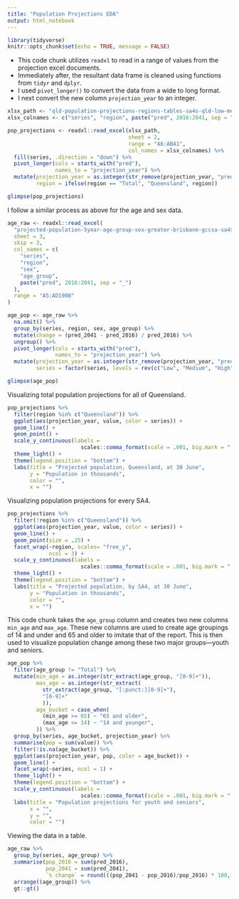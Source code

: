 ```yaml
---
title: "Population Projections EDA"
output: html_notebook
---
```



```r
library(tidyverse)
knitr::opts_chunk$set(echo = TRUE, message = FALSE)
```

- This code chunk utilizes `readxl` to read in a range of values from the projection excel documents.
- Immediately after, the resultant data frame is cleaned using functions from `tidyr` and `dplyr`.
- I used `pivot_longer()` to convert the data from a wide to long format.
- I next convert the new column `projection_year` to an integer.

```r
xlsx_path <- "qld-population-projections-regions-tables-sa4s-qld-low-med-high-series-2016-2041.xlsx"
xlsx_colnames <- c("series", "region", paste("pred", 2016:2041, sep = "_"))

pop_projections <- readxl::read_excel(xlsx_path,
                                      sheet = 2, 
                                      range = "A6:AB41",
                                      col_names = xlsx_colnames) %>% 
  fill(series, .direction = "down") %>% 
  pivot_longer(cols = starts_with("pred"), 
               names_to = "projection_year") %>% 
  mutate(projection_year = as.integer(str_remove(projection_year, "pred_")),
         region = ifelse(region == "Total", "Queensland", region))

glimpse(pop_projections)
```

I follow a similar process as above for the age and sex data.


```r
age_raw <- readxl::read_excel(
  "projected-population-5year-age-group-sex-greater-brisbane-gccsa-sa4s-low-med-high-series-2016-2041.xlsx",
  sheet = 3,
  skip = 3,
  col_names = c(
    "series",
    "region",
    "sex",
    "age_group",
    paste("pred", 2016:2041, sep = "_")
  ),
  range = "A5:AD1900"
) 

age_pop <- age_raw %>%
  na.omit() %>% 
  group_by(series, region, sex, age_group) %>% 
  mutate(change = (pred_2041 - pred_2016) / pred_2016) %>%
  ungroup() %>% 
  pivot_longer(cols = starts_with("pred"), 
               names_to = "projection_year") %>% 
  mutate(projection_year = as.integer(str_remove(projection_year, "pred_")),
         series = factor(series, levels = rev(c("Low", "Medium", "High"))))

glimpse(age_pop)
```

Visualizing total population projections for all of Queensland.

```r
pop_projections %>% 
  filter(region %in% c("Queensland")) %>% 
  ggplot(aes(projection_year, value, color = series)) +
  geom_line() + 
  geom_point() +
  scale_y_continuous(labels = 
                       scales::comma_format(scale = .001, big.mark = ",", accuracy = 1)) + 
  theme_light() +
  theme(legend.position = "bottom") +
  labs(title = "Projected population, Queensland, at 30 June",
       y = "Population in thousands",
       color = "",
       x = "")

```

Visualizing population projections for every SA4. 

```r
pop_projections %>% 
  filter(!region %in% c("Queensland")) %>% 
  ggplot(aes(projection_year, value, color = series)) +
  geom_line() + 
  geom_point(size = .25) +
  facet_wrap(~region, scales= "free_y",
             ncol = 3) +
  scale_y_continuous(labels = 
                       scales::comma_format(scale = .001, big.mark = ",", accuracy = 1)) + 
  theme_light() +
  theme(legend.position = "bottom") +
  labs(title = "Projected population, by SA4, at 30 June",
       y = "Population in thousands",
       color = "",
       x = "")

```


This code chunk takes the `age_group` column and creates two new columns `min_age` and `max_age`. These new columns are used to create age groupings of 14 and under and 65 and older to imitate that of the report. This is then used to visualize population change among these two major groups—youth and seniors.

```r
age_pop %>% 
  filter(age_group != "Total") %>% 
  mutate(min_age = as.integer(str_extract(age_group, "[0-9]+")),
         max_age = as.integer(str_extract(
           str_extract(age_group, "[:punct:][0-9]+"),
           "[0-9]+"
           )),
         age_bucket = case_when(
           (min_age >= 65) ~ "65 and older", 
           (max_age <= 14) ~ "14 and younger",
         )) %>% 
  group_by(series, age_bucket, projection_year) %>% 
  summarise(pop = sum(value)) %>% 
  filter(!is.na(age_bucket)) %>% 
  ggplot(aes(projection_year, pop, color = age_bucket)) +
  geom_line() + 
  facet_wrap(~series, ncol = 1) +
  theme_light() +
  theme(legend.position = "bottom") + 
  scale_y_continuous(labels = 
                       scales::comma_format(scale = .001, big.mark = ",", accuracy = 1)) +
  labs(title = "Population projections for youth and seniors",
       x = "",
       y = "",
       color = "")
```

Viewing the data in a table.

```r
age_raw %>% 
  group_by(series, age_group) %>% 
  summarise(pop_2016 = sum(pred_2016),
            pop_2041 = sum(pred_2041),
            `% change` = round(((pop_2041 - pop_2016)/pop_2016) * 100, 2)) %>% 
  arrange((age_group)) %>% 
  gt::gt()
```
